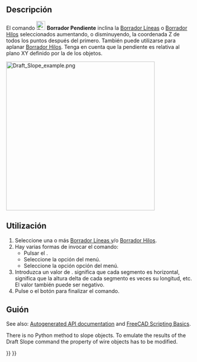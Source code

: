 <languages/>

<div class="mw-translate-fuzzy">
{{Docnav/es
|[[Draft_Draft2Sketch/es|Borrador a Croquis]]
|[[Draft_FlipDimension/es|PlegarDimensión ]]
|[[Draft_Workbench/es|Borrador]]
|IconL=Draft_Draft2Sketch.svg
|IconR=Draft_FlipDimension.svg
|IconC=Workbench_Draft.svg
}}
</div>

<div class="mw-translate-fuzzy">
{{GuiCommand/es
|Name=Draft Slope
|Name/es=Borrador Pendiente
|MenuLocation=Modificación → Fijar pendiente<br>Utilidades → Fijar pendiente
|Workbenches=[[Draft_Workbench/es|Borrador]], [[Arch_Workbench/es|Arquitectura]]
|Version=0.17
}}
</div>

<span id="Description"></span>
==Descripción== 

El comando [[Image:Draft_Slope.svg|24px]] '''Borrador Pendiente''' inclina la [[Draft_Line/es|Borrador Líneas]] o [[Draft_Wire/es|Borrador Hilos]] seleccionados aumentando, o disminuyendo, la coordenada Z de todos los puntos después del primero. También puede utilizarse para aplanar [[Draft_Wire/es|Borrador Hilos]]. Tenga en cuenta que la pendiente es relativa al plano XY definido por la {{PropertyData|Placement}} de los objetos.

[[Image:Draft_Slope_example.png|400px]]
{{Caption|On the left a horizontal Draft Line. On the right the same line with a slope value of 1 (angle is 45°)}}

<span id="Usage"></span>
==Utilización== 

<div class="mw-translate-fuzzy">
# Seleccione una o más [[Draft_Line/es|Borrador Líneas ]] y/o [[Draft_Wire/es|Borrador Hilos]].
# Hay varias formas de invocar el comando:
#* Pulsar el {{Button|[[Image:Draft_Slope.svg|16px]] [[Draft_Slope/es|Borrador Pendiente]]}}.
#* Seleccione la opción {{MenuCommand|Modificación → [[Image:Draft_Slope.svg|16px]] Fijar pendiente}} del menú.
#* Seleccione la opción {{MenuCommand|Utilidades → [[Image:Draft_Slope.svg|16px]] Fijar pendiente}} opción del menú.
# Introduzca un valor de {{MenuCommand|Indice}}. {{Value|0}} significa que cada segmento es horizontal, {{Value|0,5}} significa que la altura delta de cada segmento es {{Value|0,5}} veces su longitud, etc. El valor también puede ser negativo.
# Pulse {{KEY|Enter}} o el botón {{button|OK}} para finalizar el comando.
</div>

<span id="Scripting"></span>
==Guión==

See also: [https://freecad.github.io/SourceDoc/ Autogenerated API documentation] and [[FreeCAD Scripting Basics|FreeCAD Scripting Basics]].

There is no Python method to slope objects. To emulate the results of the Draft Slope command the {{incode|Points}} property of wire objects has to be modified.


<div class="mw-translate-fuzzy">
{{Docnav/es
|[[Draft_Draft2Sketch/es|Borrador a Croquis]]
|[[Draft_FlipDimension/es|PlegarDimensión ]]
|[[Draft_Workbench/es|Borrador]]
|IconL=Draft_Draft2Sketch.svg
|IconR=Draft_FlipDimension.svg
|IconC=Workbench_Draft.svg
}}
</div>

{{Draft Tools navi{{#translation:}}}}
{{Userdocnavi{{#translation:}}}}
